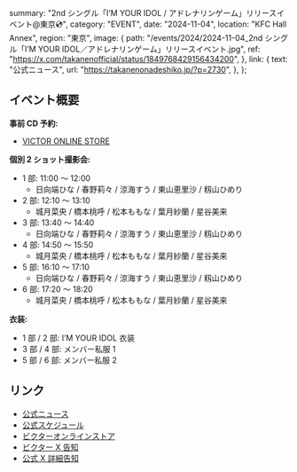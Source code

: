   summary: "2nd シングル「I’M YOUR IDOL / アドレナリンゲーム」リリースイベント@東京💿",
  category: "EVENT",
  date: "2024-11-04",
  location: "KFC Hall Annex",
  region: "東京",
  image: {
    path: "/events/2024/2024-11-04_2nd シングル「I’M YOUR IDOL／アドレナリンゲーム」リリースイベント.jpg",
    ref: "https://x.com/takanenofficial/status/1849768429156434200",
  },
  link: {
    text: "公式ニュース",
    url: "https://takanenonadeshiko.jp/?p=2730",
  },
};

## イベント概要

**事前 CD 予約:**

- [VICTOR ONLINE STORE](https://victor-store.jp/special/takaneko20241104)

**個別 2 ショット撮影会:**

- 1 部: 11:00 〜 12:00
  - 日向端ひな / 春野莉々 / 涼海すう / 東山恵里沙 / 籾山ひめり
- 2 部: 12:10 〜 13:10
  - 城月菜央 / 橋本桃呼 / 松本ももな / 葉月紗蘭 / 星谷美来
- 3 部: 13:40 〜 14:40
  - 日向端ひな / 春野莉々 / 涼海すう / 東山恵里沙 / 籾山ひめり
- 4 部: 14:50 〜 15:50
  - 城月菜央 / 橋本桃呼 / 松本ももな / 葉月紗蘭 / 星谷美来
- 5 部: 16:10 〜 17:10
  - 日向端ひな / 春野莉々 / 涼海すう / 東山恵里沙 / 籾山ひめり
- 6 部: 17:20 〜 18:20
  - 城月菜央 / 橋本桃呼 / 松本ももな / 葉月紗蘭 / 星谷美来

**衣装:**

- 1 部 / 2 部: I’M YOUR IDOL 衣装
- 3 部 / 4 部: メンバー私服 1
- 5 部 / 6 部: メンバー私服 2

## リンク

- [公式ニュース](https://takanenonadeshiko.jp/?p=2730)
- [公式スケジュール](https://takanenonadeshiko.jp/?p=2585)
- [ビクターオンラインストア](https://victor-store.jp/special/takaneko20241104)
- [ビクター X 告知](https://x.com/vos_jn/status/1849784777622290711)
- [公式 X 詳細告知](https://x.com/takanenofficial/status/1849768429156434200)
